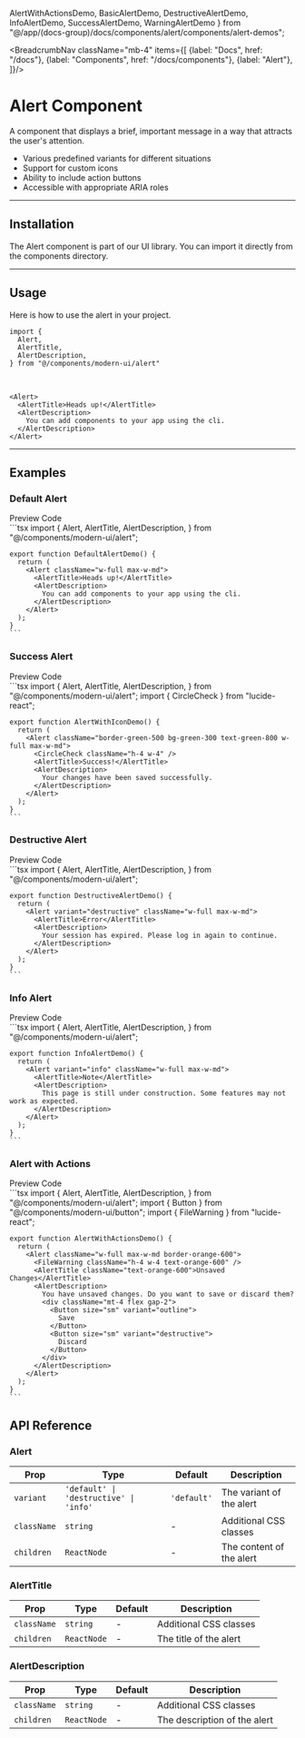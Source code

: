   AlertWithActionsDemo,
  BasicAlertDemo,
  DestructiveAlertDemo,
  InfoAlertDemo,
  SuccessAlertDemo,
  WarningAlertDemo
} from "@/app/(docs-group)/docs/components/alert/components/alert-demos";

<BreadcrumbNav className="mb-4" items={[
  {label: "Docs", href: "/docs"},
  {label: "Components", href: "/docs/components"},
  {label: "Alert"},
]}/>

<PreviewAlert/>

# Alert Component

A component that displays a brief, important message in a way that attracts the user's attention.

- Various predefined variants for different situations
- Support for custom icons
- Ability to include action buttons
- Accessible with appropriate ARIA roles

---

## Installation

The Alert component is part of our UI library. You can import it directly from the components directory.

<AlertInstallation/>

---

## Usage

Here is how to use the alert in your project.

```tsx
import {
  Alert,
  AlertTitle,
  AlertDescription,
} from "@/components/modern-ui/alert"
```

<br/>

```tsx
<Alert>
  <AlertTitle>Heads up!</AlertTitle>
  <AlertDescription>
    You can add components to your app using the cli.
  </AlertDescription>
</Alert>
```

---

## Examples

### Default Alert

<Tabs defaultValue="preview">
  <TabsList>
    <TabsTrigger value="preview">Preview</TabsTrigger>
    <TabsTrigger value="code">Code</TabsTrigger>
  </TabsList>
  <TabsContent value="preview" className="p-6 border rounded-md mt-2 relative min-h-[200px]">
    <div className="absolute inset-0 bg-[radial-gradient(#80808080_1px,transparent_1px)] [background-size:16px_16px] opacity-50 "></div>
    <div className="flex justify-center items-center h-full z-10 relative min-h-[200px]">
      <BasicAlertDemo />
    </div>
  </TabsContent>
  <TabsContent value="code">
    ```tsx
    import {
      Alert,
      AlertTitle,
      AlertDescription,
    } from "@/components/modern-ui/alert";

    export function DefaultAlertDemo() {
      return (
        <Alert className="w-full max-w-md">
          <AlertTitle>Heads up!</AlertTitle>
          <AlertDescription>
            You can add components to your app using the cli.
          </AlertDescription>
        </Alert>
      );
    }
    ```
  </TabsContent>
</Tabs>

### Success Alert

<Tabs defaultValue="preview">
  <TabsList>
    <TabsTrigger value="preview">Preview</TabsTrigger>
    <TabsTrigger value="code">Code</TabsTrigger>
  </TabsList>
  <TabsContent value="preview" className="p-6 border rounded-md mt-2 relative min-h-[200px]">
    <div className="absolute inset-0 bg-[radial-gradient(#80808080_1px,transparent_1px)] [background-size:16px_16px] opacity-50 "></div>
    <div className="flex justify-center items-center h-full z-10 relative min-h-[200px]">
      <SuccessAlertDemo />
    </div>
  </TabsContent>
  <TabsContent value="code">
    ```tsx
    import {
      Alert,
      AlertTitle,
      AlertDescription,
    } from "@/components/modern-ui/alert";
    import { CircleCheck } from "lucide-react";

    export function AlertWithIconDemo() {
      return (
        <Alert className="border-green-500 bg-green-300 text-green-800 w-full max-w-md">
          <CircleCheck className="h-4 w-4" />
          <AlertTitle>Success!</AlertTitle>
          <AlertDescription>
            Your changes have been saved successfully.
          </AlertDescription>
        </Alert>
      );
    }
    ```
  </TabsContent>
</Tabs>


### Destructive Alert

<Tabs defaultValue="preview">
  <TabsList>
    <TabsTrigger value="preview">Preview</TabsTrigger>
    <TabsTrigger value="code">Code</TabsTrigger>
  </TabsList>
  <TabsContent value="preview" className="p-6 border rounded-md mt-2 relative min-h-[200px]">
    <div className="absolute inset-0 bg-[radial-gradient(#80808080_1px,transparent_1px)] [background-size:16px_16px] opacity-50 "></div>
    <div className="flex justify-center items-center h-full z-10 relative min-h-[200px]">
      <DestructiveAlertDemo />
    </div>
  </TabsContent>
  <TabsContent value="code">
    ```tsx
    import {
      Alert,
      AlertTitle,
      AlertDescription,
    } from "@/components/modern-ui/alert";

    export function DestructiveAlertDemo() {
      return (
        <Alert variant="destructive" className="w-full max-w-md">
          <AlertTitle>Error</AlertTitle>
          <AlertDescription>
            Your session has expired. Please log in again to continue.
          </AlertDescription>
        </Alert>
      );
    }
    ```
  </TabsContent>
</Tabs>

### Info Alert

<Tabs defaultValue="preview">
  <TabsList>
    <TabsTrigger value="preview">Preview</TabsTrigger>
    <TabsTrigger value="code">Code</TabsTrigger>
  </TabsList>
  <TabsContent value="preview" className="p-6 border rounded-md mt-2 relative min-h-[200px]">
    <div className="absolute inset-0 bg-[radial-gradient(#80808080_1px,transparent_1px)] [background-size:16px_16px] opacity-50 "></div>
    <div className="flex justify-center items-center h-full z-10 relative min-h-[200px]">
      <InfoAlertDemo />
    </div>
  </TabsContent>
  <TabsContent value="code">
    ```tsx
    import {
      Alert,
      AlertTitle,
      AlertDescription,
    } from "@/components/modern-ui/alert";

    export function InfoAlertDemo() {
      return (
        <Alert variant="info" className="w-full max-w-md">
          <AlertTitle>Note</AlertTitle>
          <AlertDescription>
            This page is still under construction. Some features may not work as expected.
          </AlertDescription>
        </Alert>
      );
    }
    ```
  </TabsContent>
</Tabs>


### Alert with Actions

<Tabs defaultValue="preview">
  <TabsList>
    <TabsTrigger value="preview">Preview</TabsTrigger>
    <TabsTrigger value="code">Code</TabsTrigger>
  </TabsList>
  <TabsContent value="preview" className="p-6 border rounded-md mt-2 relative min-h-[200px]">
    <div className="absolute inset-0 bg-[radial-gradient(#80808080_1px,transparent_1px)] [background-size:16px_16px] opacity-50 "></div>
    <div className="flex justify-center items-center h-full z-10 relative min-h-[200px]">
      <AlertWithActionsDemo />
    </div>
  </TabsContent>
  <TabsContent value="code">
    ```tsx
    import {
      Alert,
      AlertTitle,
      AlertDescription,
    } from "@/components/modern-ui/alert";
    import { Button } from "@/components/modern-ui/button";
    import { FileWarning } from "lucide-react";

    export function AlertWithActionsDemo() {
      return (
        <Alert className="w-full max-w-md border-orange-600">
          <FileWarning className="h-4 w-4 text-orange-600" />
          <AlertTitle className="text-orange-600">Unsaved Changes</AlertTitle>
          <AlertDescription>
            You have unsaved changes. Do you want to save or discard them?
            <div className="mt-4 flex gap-2">
              <Button size="sm" variant="outline">
                Save
              </Button>
              <Button size="sm" variant="destructive">
                Discard
              </Button>
            </div>
          </AlertDescription>
        </Alert>
      );
    }
    ```
  </TabsContent>
</Tabs>

## API Reference

### Alert

| Prop | Type | Default | Description |
|------|------|---------|-------------|
| `variant` | `'default' \| 'destructive' \| 'info'` | `'default'` | The variant of the alert |
| `className` | `string` | - | Additional CSS classes |
| `children` | `ReactNode` | - | The content of the alert |

### AlertTitle

| Prop | Type | Default | Description |
|------|------|---------|-------------|
| `className` | `string` | - | Additional CSS classes |
| `children` | `ReactNode` | - | The title of the alert |

### AlertDescription

| Prop | Type | Default | Description |
|------|------|---------|-------------|
| `className` | `string` | - | Additional CSS classes |
| `children` | `ReactNode` | - | The description of the alert | 